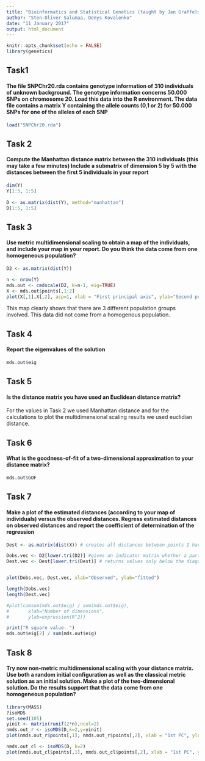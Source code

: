 ```yaml
---
title: "Bioinformatics and Statistical Genetics (taught by Jan Graffelman), HW5, Population Substructure"
author: "Sten-Oliver Salumaa, Denys Kovalenko"
date: "11 January 2017"
output: html_document
---
```



```r
knitr::opts_chunk$set(echo = FALSE)
library(genetics)
```

## Task1
#### The file SNPChr20.rda contains genotype information of 310 individuals of unknown background. The genotype information concerns 50.000 SNPs on chromosome 20. Load this data into the R environment. The data file contains a matrix Y containing the allele counts (0,1 or 2) for 50.000 SNPs for one of the alleles of each SNP

```r
load("SNPChr20.rda")
```


## Task 2
#### Compute the Manhattan distance matrix between the 310 individuals (this may take a few minutes) Include a submatrix of dimension 5 by 5 with the distances between the first 5 individuals in your report

```r
dim(Y)
Y[1:5, 1:5]
 
D <- as.matrix(dist(Y), method="manhattan")
D[1:5, 1:5]
```

## Task 3
#### Use metric multidimensional scaling to obtain a map of the individuals, and include your map in your report. Do you think the data come from one homogeneous population?

```r
D2 <- as.matrix(dist(Y))

n <- nrow(Y)
mds.out <- cmdscale(D2, k=n-1, eig=TRUE)
X <- mds.out$points[,1:2]
plot(X[,1],X[,2], asp=1, xlab = "First principal axis", ylab="Second principal axis")
```

This map clearly shows that there are 3 different population groups involved. This data did not come from a homogenous population.


## Task 4
####  Report the eigenvalues of the solution

```r
mds.out$eig
```

## Task 5
####  Is the distance matrix you have used an Euclidean distance matrix?

For the values in Task 2 we used Manhattan distance and for the calculations to plot the multidimensional scaling results we used euclidian distance.


## Task 6
#### What is the goodness-of-fit of a two-dimensional approximation to your distance matrix? 

```r
mds.out$GOF
```

## Task 7
#### Make a plot of the estimated distances (according to your map of individuals) versus the observed distances. Regress estimated distances on observed distances and report the coefficient of determination of the regression

```r
Dest <- as.matrix(dist(X)) # creates all distances between points I have on my computer screen

Dobs.vec <- D2[lower.tri(D2)] #gives an indicator matrix whether a particular entry is below diagonal or no
Dest.vec <- Dest[lower.tri(Dest)] # returns values only below the diagonal


plot(Dobs.vec, Dest.vec, xlab="Observed", ylab="fitted")

length(Dobs.vec)
length(Dest.vec)

#plot(cumsum(mds.out$eig) / sum(mds.out$eig), 
#       xlab="Number of dimensions", 
#       ylab=expression(R^2))
```
```r
print("R square value: ")
mds.out$eig[2] / sum(mds.out$eig)
```

## Task 8
#### Try now non-metric multidimensional scaling with your distance matrix. Use both a random initial configuration as well as the classical metric solution as an initial solution. Make a plot of the two-dimensional solution. Do the results support that the data come from one homogeneous population? 

```r
library(MASS)
?isoMDS
set.seed(105)
yinit <- matrix(runif(2*n),ncol=2)
nmds.out_r <- isoMDS(D,k=2,y=yinit)
plot(nmds.out_r$points[,1], nmds.out_r$points[,2], xlab = "1st PC", ylab = "2nd PC")

```


```r
nmds.out_cl <- isoMDS(D, k=2)
plot(nmds.out_cl$points[,1], nmds.out_cl$points[,2], xlab = "1st PC", ylab = "2nd PC", main="Fitted configuration with classical solution as init conf")
```

## 

```r

```


```r

```


```r

```


```r

```


```r

```


```r

```

